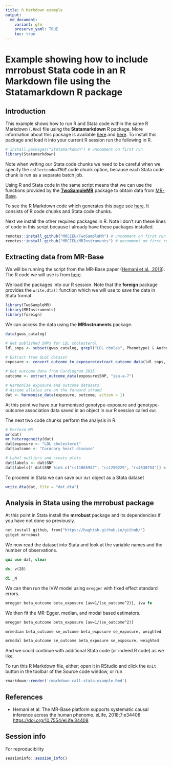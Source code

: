 ---
title: R Markdown example
output:
  md_document:
    variant: gfm
    preserve_yaml: TRUE
    toc: true
---

# Example showing how to include mrrobust Stata code in an R Markdown file using the Statamarkdown R package

## Introduction

This example shows how to run R and Stata code within the same R Markdown (`.Rmd`) file using the **Statamarkdown** R package. More information about this package is available [here](https://github.com/Hemken/Statamarkdown) and [here](https://www.ssc.wisc.edu/~hemken/Stataworkshops/Statamarkdown/stata-and-r-markdown.html). To install this package and load it into your current R session run the following in R.
```{r}
# install.packages("Statamarkdown") # uncomment on first run
library(Statamarkdown)
```

Note when writing our Stata code chunks we need to be careful when we specify the `collectcode=TRUE` code chunk option, because each Stata code chunk is run as a separate batch job. 

Using R and Stata code in the same script means that we can use the functions provided by the [**TwoSampleMR**](https://github.com/MRCIEU/TwoSampleMR) package to obtain data from [MR-Base](https://www.mrbase.org/).

To see the R Markdown code which generates this page see [here](https://raw.githubusercontent.com/remlapmot/mrrobust/master/_drafts/rmarkdown-call-stata-example/rmarkdown-call-stata-example.Rmd). It consists of R code chunks and Stata code chunks.

Next we install the other required packages in R. Note I don't run these lines of code in this script because I already have these packages installed.
```{r, eval=FALSE}
remotes::install_github("MRCIEU/TwoSampleMR") # uncomment on first run
remotes::install_github("MRCIEU/MRInstruments") # uncomment on first run
```

## Extracting data from MR-Base

We will be running the script from the MR-Base paper ([Hemani et al., 2018](https://doi.org/10.7554/eLife.34408)). The R code we will use is from [here](https://raw.githubusercontent.com/explodecomputer/mr-base-methods-paper/master/scripts/ldl-chd.R).

We load the packages into our R session. Note that the **foreign** package provides the `write.dta()` function which we will use to save the data in Stata format.
```{r}
library(TwoSampleMR)
library(MRInstruments)
library(foreign)
```

We can access the data using the **MRInstruments** package.
```{r}
data(gwas_catalog)

# Get published SNPs for LDL cholesterol
ldl_snps <- subset(gwas_catalog, grepl("LDL choles", Phenotype) & Author == "Willer CJ")$SNP

# Extract from GLGC dataset
exposure <- convert_outcome_to_exposure(extract_outcome_data(ldl_snps, "ieu-a-300"))

# Get outcome data from Cardiogram 2015
outcome <- extract_outcome_data(exposure$SNP, "ieu-a-7")

# Harmonise exposure and outcome datasets
# Assume alleles are on the forward strand
dat <- harmonise_data(exposure, outcome, action = 1)
```
At this point we have our harmonised genotype-exposure and genotype-outcome association data saved in an object in our R session called `dat`.

The next two code chunks perform the analysis in R.
```{r}
# Perform MR
mr(dat)
mr_heterogeneity(dat)
dat$exposure <- "LDL cholesterol"
dat$outcome <- "Coronary heart disease"

# Label outliers and create plots
dat$labels <- dat$SNP
dat$labels[! dat$SNP %in% c("rs11065987", "rs1250229", "rs4530754")] <- NA
```

To proceed in Stata we can save our `dat` object as a Stata dataset
```{r}
write.dta(dat, file = "dat.dta")
```

## Analysis in Stata using the mrrobust package

At this point in Stata install the **mrrobust** package and its dependencies if you have not done so previously.
```{stata results=FALSE}
net install github, from("https://haghish.github.io/github/")
gitget mrrobust
```

We now read the dataset into Stata and look at the variable names and the number of observations.
```{stata, collectcode=TRUE}
qui use dat, clear
```
```{stata}
ds, v(28)
```
```{stata}
di _N
```

We can then run the IVW model using `mregger` with fixed effect standard errors.
```{stata}
mregger beta_outcome beta_exposure [aw=1/(se_outcome^2)], ivw fe
```

We then fit the MR-Egger, median, and modal based estimators.
```{stata}
mregger beta_outcome beta_exposure [aw=1/(se_outcome^2)]

mrmedian beta_outcome se_outcome beta_exposure se_exposure, weighted

mrmodal beta_outcome se_outcome beta_exposure se_exposure, weighted
```

And we could continue with additional Stata code (or indeed R code) as we like.

To run this R Markdown file, either; open it in RStudio and click the `Knit` button in the toolbar of the Source code window, or run
```r
rmarkdown::render('rmarkdown-call-stata-example.Rmd')
```

## References

- Hemani et al. The MR-Base platform supports systematic causal inference across the human phenome. eLife, 2018;7:e34408 <https://doi.org/10.7554/eLife.34408>

## Session info

For reproducibility
```{r, collapse=TRUE, echo=TRUE}
sessioninfo::session_info()
```
